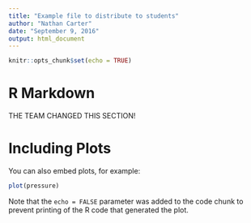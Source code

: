 ```yaml
---
title: "Example file to distribute to students"
author: "Nathan Carter"
date: "September 9, 2016"
output: html_document
---
```


```r
knitr::opts_chunk$set(echo = TRUE)
```

# R Markdown

THE TEAM CHANGED THIS SECTION!

# Including Plots

You can also embed plots, for example:

```r
plot(pressure)
```

Note that the `echo = FALSE` parameter was added to the code chunk to prevent printing of the R code that generated the plot.
